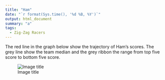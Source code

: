 ```yaml
---
title: "Ham"
date: "`r format(Sys.time(), '%d %B, %Y')`"
output: html_document
summary: "a"
tags:
  - Zig-Zag Racers
---
```


The red line in the graph below show the trajectory of Ham's scores. The grey line show the team median and the grey ribbon the range from top five score to bottom five score.

![Image title](Ham.jpg)
